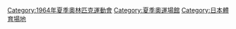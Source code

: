 [[Category:1964年夏季奧林匹克運動會|Category:1964年夏季奧林匹克運動會]]
[[Category:夏季奧運場館|Category:夏季奧運場館]]
[[Category:日本體育場地|Category:日本體育場地]]